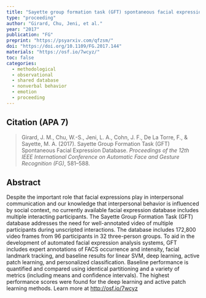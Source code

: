 ```yaml
---
title: "Sayette group formation task (GFT) spontaneous facial expression database"
type: "proceeding"
author: "Girard, Chu, Jeni, et al."
year: "2017"
publication: "FG"
preprint: "https://psyarxiv.com/qfzsm/"
doi: "https://doi.org/10.1109/FG.2017.144"
materials: "https://osf.io/7wcyz/"
toc: false
categories:
  - methodological
  - observational
  - shared database
  - nonverbal behavior
  - emotion
  - proceeding
---
```


## Citation (APA 7)

> Girard, J. M., Chu, W.-S., Jeni, L. A., Cohn, J. F., De La Torre, F., & Sayette, M. A. (2017). Sayette Group Formation Task (GFT) Spontaneous Facial Expression Database. *Proceedings of the 12th IEEE International Conference on Automatic Face and Gesture Recognition (FG)*, 581–588.

## Abstract

Despite the important role that facial expressions play in interpersonal communication and our knowledge that interpersonal behavior is influenced by social context, no currently available facial expression database includes multiple interacting participants. The Sayette Group Formation Task (GFT) database addresses the need for well-annotated video of multiple participants during unscripted interactions. The database includes 172,800 video frames from 96 participants in 32 three-person groups. To aid in the development of automated facial expression analysis systems, GFT includes expert annotations of FACS occurrence and intensity, facial landmark tracking, and baseline results for linear SVM, deep learning, active patch learning, and personalized classification. Baseline performance is quantified and compared using identical partitioning and a variety of metrics (including means and confidence intervals). The highest performance scores were found for the deep learning and active patch learning methods. Learn more at <http://osf.io/7wcyz>
